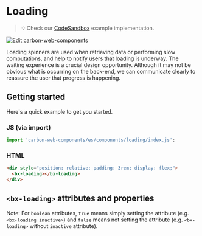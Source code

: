 
# Loading

> 💡 Check our
> [CodeSandbox](https://codesandbox.io/s/github/carbon-design-system/carbon-web-components/tree/main/examples/codesandbox/basic/components/loading)
> example implementation.

[![Edit carbon-web-components](https://codesandbox.io/static/img/play-codesandbox.svg)](https://codesandbox.io/s/github/carbon-design-system/carbon-web-components/tree/main/examples/codesandbox/basic/components/loading)

Loading spinners are used when retrieving data or performing slow computations, and help to notify users that loading is underway.
The waiting experience is a crucial design opportunity.
Although it may not be obvious what is occurring on the back-end, we can communicate clearly to reassure the user that progress is happening.

## Getting started

Here's a quick example to get you started.

### JS (via import)

```javascript
import 'carbon-web-components/es/components/loading/index.js';
```

### HTML

```html
<div style="position: relative; padding: 3rem; display: flex;">
  <bx-loading></bx-loading>
</div>
```

## `<bx-loading>` attributes and properties

Note: For `boolean` attributes, `true` means simply setting the attribute (e.g. `<bx-loading inactive>`) and `false` means not setting the attribute (e.g. `<bx-loading>` without `inactive` attribute).

<Props of="bx-loading" />
